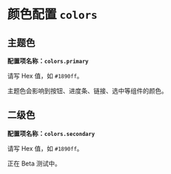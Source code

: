 # 颜色配置 `colors`


## 主题色

**配置项名称：`colors.primary`**

请写 Hex 值，如 `#1890ff`。

主题色会影响到按钮、进度条、链接、选中等组件的颜色。

## 二级色

**配置项名称：`colors.secondary`**

请写 Hex 值，如 `#1890ff`。

正在 Beta 测试中。